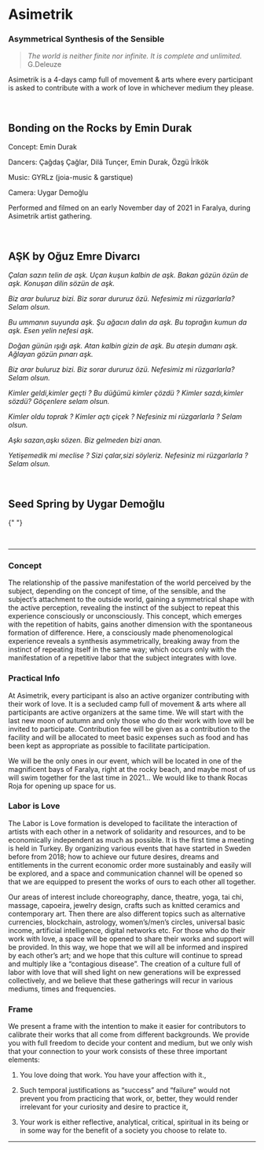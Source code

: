 
# Asimetrik

### Asymmetrical Synthesis of the Sensible

> _The world is neither finite nor infinite. It is complete and unlimited._
> G.Deleuze

<MdxSlider path="asimetrik" length={1} />

Asimetrik is a 4-days camp full of movement & arts where every participant is asked to contribute with a work of love in whichever medium they please.

<br />

## Bonding on the Rocks by Emin Durak

<ReactPlayer url="https://vimeo.com/680694153" width="100%" controls />

Concept: Emin Durak

Dancers: Çağdaş Çağlar, Dilâ Tunçer, Emin Durak, Özgü İrikök

Music: GYRLz (joia-music & garstique)

Camera: Uygar Demoğlu

Performed and filmed on an early November day of 2021 in Faralya, during Asimetrik artist gathering.

<br />

## AŞK by Oğuz Emre Divarcı

<ReactPlayer
  url="https://www.youtube.com/watch?v=DSGVDp5PUb8&t=924s"
  width="100%"
  controls
/>

_Çalan sazın telin de aşk.
Uçan kuşun kalbin de aşk.
Bakan gözün özün de aşk.
Konuşan dilin sözün de aşk._

_Biz arar buluruz bizi.
Biz sorar dururuz özü.
Nefesimiz mi rüzgarlarla?
Selam olsun._

_Bu ummanın suyunda aşk.
Şu ağacın dalın da aşk.
Bu toprağın kumun da aşk.
Esen yelin nefesi aşk._

_Doğan günün ışığı aşk.
Atan kalbin gizin de aşk.
Bu ateşin dumanı aşk.
Ağlayan gözün pınarı aşk._

_Biz arar buluruz bizi.
Biz sorar dururuz özü.
Nefesimiz mi rüzgarlarla?
Selam olsun._

_Kimler geldi,kimler geçti ?
Bu düğümü kimler çözdü ?
Kimler sazdı,kimler sözdü?
Göçenlere selam olsun._

_Kimler oldu toprak ?
Kimler açtı çiçek ?
Nefesiniz mi rüzgarlarla ?
Selam olsun._

_Aşkı sazan,aşkı sözen.
Biz gelmeden bizi anan._

_Yetişemedik mi meclise ?
Sizi çalar,sizi söyleriz.
Nefesiniz mi rüzgarlarla ?
Selam olsun._

<br />

## Seed Spring by Uygar Demoğlu

<ReactPlayer url="https://vimeo.com/721089120" width="100%" controls />{" "}

<br />

---

### Concept

The relationship of the passive manifestation of the world perceived by the subject, depending on the concept of time, of the sensible, and the subject’s attachment to the outside world, gaining a symmetrical shape with the active perception, revealing the instinct of the subject to repeat this experience consciously or unconsciously. This concept, which emerges with the repetition of habits, gains another dimension with the spontaneous formation of difference. Here, a consciously made phenomenological experience reveals a synthesis asymmetrically, breaking away from the instinct of repeating itself in the same way; which occurs only with the manifestation of a repetitive labor that the subject integrates with love.

### Practical Info

At Asimetrik, every participant is also an active organizer contributing with their work of love. It is a secluded camp full of movement & arts where all participants are active organizers at the same time. We will start with the last new moon of autumn and only those who do their work with love will be invited to participate. Contribution fee will be given as a contribution to the facility and will be allocated to meet basic expenses such as food and has been kept as appropriate as possible to facilitate participation.

We will be the only ones in our event, which will be located in one of the magnificent bays of Faralya, right at the rocky beach, and maybe most of us will swim together for the last time in 2021… We would like to thank Rocas Roja for opening up space for us.

### Labor is Love

The Labor is Love formation is developed to facilitate the interaction of artists with each other in a network of solidarity and resources, and to be economically independent as much as possible. It is the first time a meeting is held in Turkey. By organizing various events that have started in Sweden before from 2018; how to achieve our future desires, dreams and entitlements in the current economic order more sustainably and easily will be explored, and a space and communication channel will be opened so that we are equipped to present the works of ours to each other all together.

Our areas of interest include choreography, dance, theatre, yoga, tai chi, massage, capoeira, jewelry design, crafts such as knitted ceramics and contemporary art. Then there are also different topics such as alternative currencies, blockchain, astrology, women’s/men’s circles, universal basic income, artificial intelligence, digital networks etc. For those who do their work with love, a space will be opened to share their works and support will be provided. In this way, we hope that we will all be informed and inspired by each other’s art; and we hope that this culture will continue to spread and multiply like a “contagious disease”. The creation of a culture full of labor with love that will shed light on new generations will be expressed collectively, and we believe that these gatherings will recur in various mediums, times and frequencies.

### Frame

We present a frame with the intention to make it easier for contributors to calibrate their works that all come from different backgrounds. We provide you with full freedom to decide your content and medium, but we only wish that your connection to your work consists of these three important elements:

1. You love doing that work. You have your affection with it.,

2. Such temporal justifications as “success” and “failure” would not prevent you from practicing that work, or, better, they would render irrelevant for your curiosity and desire to practice it,

3. Your work is either reflective, analytical, critical, spiritual in its being or in some way for the benefit of a society you choose to relate to.

---
